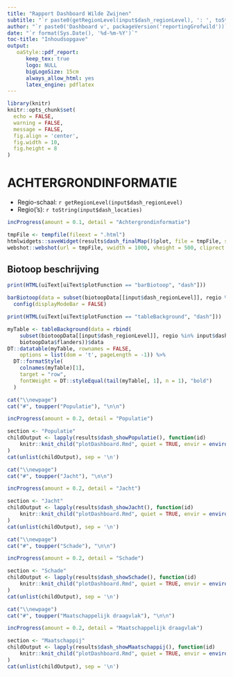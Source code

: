 ```yaml
---
title: "Rapport Dashboard Wilde Zwijnen"
subtitle: "`r paste0(getRegionLevel(input$dash_regionLevel), ': ', toString(input$dash_locaties))`"
author: "`r paste0('Dashboard v', packageVersion('reportingGrofwild'))`"
date: "`r format(Sys.Date(), '%d-%m-%Y')`"
toc-title: "Inhoudsopgave"
output: 
   oaStyle::pdf_report:
      keep_tex: true
      logo: NULL
      bigLogoSize: 15cm
      always_allow_html: yes
      latex_engine: pdflatex 
---
```


```r
library(knitr)
knitr::opts_chunk$set(
  echo = FALSE,
  warning = FALSE, 
  message = FALSE,
  fig.align = 'center',
  fig.width = 10, 
  fig.height = 8
)
```


# ACHTERGRONDINFORMATIE

* Regio-schaal: `r getRegionLevel(input$dash_regionLevel)`
* Regio('s): `r toString(input$dash_locaties)`


```r
incProgress(amount = 0.1, detail = "Achtergrondinformatie")

tmpFile <- tempfile(fileext = ".html")
htmlwidgets::saveWidget(results$dash_finalMap()$plot, file = tmpFile, selfcontained = FALSE)
webshot::webshot(url = tmpFile, vwidth = 1000, vheight = 500, cliprect = "viewport")
```

## Biotoop beschrijving

```r
print(HTML(uiText[uiText$plotFunction == "barBiotoop", "dash"]))
```

```r
barBiotoop(data = subset(biotoopData[[input$dash_regionLevel]], regio %in% input$dash_locaties))$plot %>%
  config(displayModeBar = FALSE)
```

```r
print(HTML(uiText[uiText$plotFunction == "tableBackground", "dash"]))
```

```r
myTable <- tableBackground(data = rbind(
    subset(biotoopData[[input$dash_regionLevel]], regio %in% input$dash_locaties), 
    biotoopData$flanders))$data
DT::datatable(myTable, rownames = FALSE,
    options = list(dom = 't', pageLength = -1)) %>%
  DT::formatStyle(
    colnames(myTable)[1],
    target = "row",
    fontWeight = DT::styleEqual(tail(myTable[, 1], n = 1), "bold")
  )
```

\newpage

\textbf{Voor indicatoren met (*) zijn slechts gedeeltelijke gegevens beschikbaar
op het gekozen niveau.}


```r
cat("\\newpage")
cat("#", toupper("Populatie"), "\n\n")

incProgress(amount = 0.2, detail = "Populatie")

section <- "Populatie"
childOutput <- lapply(results$dash_showPopulatie(), function(id) 
    knitr::knit_child("plotDashboard.Rmd", quiet = TRUE, envir = environment())
)
cat(unlist(childOutput), sep = '\n')
```


```r
cat("\\newpage")
cat("#", toupper("Jacht"), "\n\n")

incProgress(amount = 0.2, detail = "Jacht")

section <- "Jacht"
childOutput <- lapply(results$dash_showJacht(), function(id) 
    knitr::knit_child("plotDashboard.Rmd", quiet = TRUE, envir = environment())
)
cat(unlist(childOutput), sep = '\n')
```


```r
cat("\\newpage")
cat("#", toupper("Schade"), "\n\n")

incProgress(amount = 0.2, detail = "Schade")

section <- "Schade"
childOutput <- lapply(results$dash_showSchade(), function(id) 
    knitr::knit_child("plotDashboard.Rmd", quiet = TRUE, envir = environment())
)
cat(unlist(childOutput), sep = '\n')
```


```r
cat("\\newpage")
cat("#", toupper("Maatschappelijk draagvlak"), "\n\n")

incProgress(amount = 0.2, detail = "Maatschappelijk draagvlak")

section <- "Maatschappij"
childOutput <- lapply(results$dash_showMaatschappij(), function(id) 
    knitr::knit_child("plotDashboard.Rmd", quiet = TRUE, envir = environment())
)
cat(unlist(childOutput), sep = '\n')
```